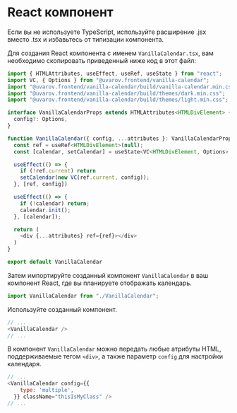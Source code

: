# React компонент

<Info>
  Если вы не используете TypeScript, используйте расширение .jsx вместо .tsx и избавьтесь от типизации компонента.
</Info>

Для создания React компонента с именем `VanillaCalendar.tsx`, вам необходимо скопировать приведенный ниже код в этот файл:

```js
import { HTMLAttributes, useEffect, useRef, useState } from "react";
import VC, { Options } from "@uvarov.frontend/vanilla-calendar";
import "@uvarov.frontend/vanilla-calendar/build/vanilla-calendar.min.css";
import "@uvarov.frontend/vanilla-calendar/build/themes/dark.min.css";
import "@uvarov.frontend/vanilla-calendar/build/themes/light.min.css";

interface VanillaCalendarProps extends HTMLAttributes<HTMLDivElement> {
  config?: Options,
}

function VanillaCalendar({ config, ...attributes }: VanillaCalendarProps) {
  const ref = useRef<HTMLDivElement>(null);
  const [calendar, setCalendar] = useState<VC<HTMLDivElement, Options> | null>(null);

  useEffect(() => {
    if (!ref.current) return
    setCalendar(new VC(ref.current, config));
  }, [ref, config])

  useEffect(() => {
    if (!calendar) return;
    calendar.init();
  }, [calendar]);

  return (
    <div {...attributes} ref={ref}></div>
  )
}

export default VanillaCalendar
```

Затем импортируйте созданный компонент `VanillaCalendar` в ваш компонент React, где вы планируете отображать календарь.

```js
import VanillaCalendar from "./VanillaCalendar";
```

Используйте созданный компонент.

```js
// ...
<VanillaCalendar />
// ...
```

В компонент `VanillaCalendar` можно передать любые атрибуты HTML, поддерживаемые тегом `<div>`, а также параметр `config` для настройки календаря.

```js
// ...
<VanillaCalendar config={{
    type: 'multiple',
  }} className="thisIsMyClass" />
// ...
```
